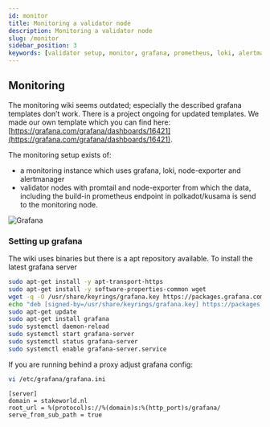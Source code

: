 ```yaml
---
id: monitor
title: Monitoring a validator node
description: Monitoring a validator node
slug: /monitor
sidebar_position: 3
keywords: [validator setup, monitor, grafana, prometheus, loki, alertmanager, polkadot, kusama]
---
```


## Monitoring
The monitoring wiki seems outdated; especially the described grafana templates don’t work. There is a project ongoing for updated templates. We made our own template which you can find here: [https://grafana.com/grafana/dashboards/16421](https://grafana.com/grafana/dashboards/16421).

The monitoring setup exists of:

* a monitoring instance which uses grafana, loki, node-exporter and alertmanager
* validator nodes with promtail and node-exporter from which the data, including the build-in prometheus endpoint in polkadot/kusama is send to the monitoring node.

![Grafana](/img/grafana.png)

### Setting up grafana

The wiki uses binaries but there is a apt repository available. To install the latest grafana server

```bash
sudo apt-get install -y apt-transport-https
sudo apt-get install -y software-properties-common wget
wget -q -O /usr/share/keyrings/grafana.key https://packages.grafana.com/gpg.key
echo "deb [signed-by=/usr/share/keyrings/grafana.key] https://packages.grafana.com/enterprise/deb stable main" | sudo tee -a /etc/apt/sources.list.d/grafana.list
sudo apt-get update
sudo apt-get install grafana
sudo systemctl daemon-reload
sudo systemctl start grafana-server
sudo systemctl status grafana-server
sudo systemctl enable grafana-server.service
```

If you are running behind a proxy adjust grafana config:

```bash
vi /etc/grafana/grafana.ini
```

```
[server]
domain = stakeworld.nl
root_url = %(protocol)s://%(domain)s:%(http_port)s/grafana/
serve_from_sub_path = true
```
